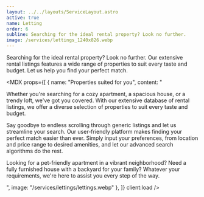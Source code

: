 ```yaml
---
layout: ../../layouts/ServiceLayout.astro
active: true
name: Letting
order: 6
subline: Searching for the ideal rental property? Look no further.
image: /services/lettings_1240x826.webp
---
```



Searching for the ideal rental property? Look no further. Our extensive rental listings features a wide range of properties to suit every taste and budget. Let us help you find your perfect match.

<MDX props={[
  {
    name: "Properties suited for you",
    content: "<p>Whether you're searching for a cozy apartment, a spacious house, or a trendy loft, we've got you covered. With our extensive database of rental listings, we offer a diverse selection of properties to suit every taste and budget.</p><p>Say goodbye to endless scrolling through generic listings and let us streamline your search. Our user-friendly platform makes finding your perfect match easier than ever. Simply input your preferences, from location and price range to desired amenities, and let our advanced search algorithms do the rest.</p><p>Looking for a pet-friendly apartment in a vibrant neighborhood? Need a fully furnished house with a backyard for your family? Whatever your requirements, we're here to assist you every step of the way.</p>",
    image: "/services/lettings/lettings.webp"
  },
]} client:load />